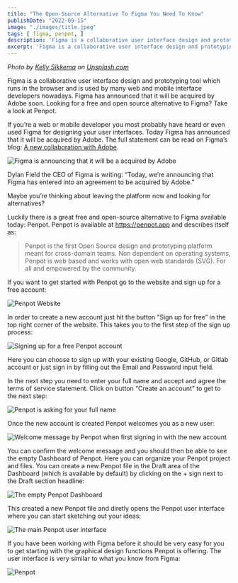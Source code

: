 ```yaml
---
title: "The Open-Source Alternative To Figma You Need To Know"
publishDate: "2022-09-15"
image: "./images/title.jpeg"
tags: [ figma, penpot, ]
description: 'Figma is a collaborative user interface design and prototyping tool which runs in the browser and is used by many web and mobile interface developers nowadays. Figma has announced that it will be acquired by Adobe soon. Looking for a free and open source alternative to Figma? Take a look at Penpot.' 
excerpt: 'Figma is a collaborative user interface design and prototyping tool which runs in the browser and is used by many web and mobile interface developers nowadays. Figma has announced that it will be acquired by Adobe soon. Looking for a free and open source alternative to Figma? Take a look at Penpot.' 
---
```


*Photo by [Kelly Sikkema](https://unsplash.com/@kellysikkema) on [Unsplash.com](https://unsplash.com/)*

Figma is a collaborative user interface design and prototyping tool which runs in the browser and is used by many web and mobile interface developers nowadays. Figma has announced that it will be acquired by Adobe soon. Looking for a free and open source alternative to Figma? Take a look at Penpot.

If you’re a web or mobile developer you most probably have heard or even used Figma for designing your user interfaces. Today Figma has announced that it will be acquired by Adobe. The full statement can be read on Figma’s blog: [A new collaboration with Adobe](https://www.figma.com/blog/a-new-collaboration-with-adobe/).

![Figma is announcing that it will be a acquired by Adobe
](./images/10.png)

Dylan Field the CEO of Figma is writing: “Today, we’re announcing that Figma has entered into an agreement to be acquired by Adobe.”

Maybe you’re thinking about leaving the platform now and looking for alternatives?

Luckily there is a great free and open-source alternative to Figma available today: Penpot. Penpot is available at https://penpot.app and describes itself as:

>Penpot is the first Open Source design and prototyping platform meant for cross-domain teams. Non dependent on operating systems, Penpot is web based and works with open web standards (SVG). For all and empowered by the community.

If you want to get started with Penpot go to the website and sign up for a free account:

![Penpot Website](./images/20.png)

In order to create a new account just hit the button “Sign up for free” in the top right corner of the website. This takes you to the first step of the sign up process:

![Signing up for a free Penpot account](./images/30.png)

Here you can choose to sign up with your existing Google, GitHub, or Gitlab account or just sign in by filling out the Email and Password input field.

In the next step you need to enter your full name and accept and agree the terms of service statement. Click on button “Create an account” to get to the next step:

![Penpot is asking for your full name](./images/40.png)

Once the new account is created Penpot welcomes you as a new user:

![Welcome message by Penpot when first signing in with the new account](./images/50.png)

You can confirm the welcome message and you should then be able to see the empty Dashboard of Penpot. Here you can organize your Penpot project and files. You can create a new Penpot file in the Draft area of the Dashboard (which is available by default) by clicking on the + sign next to the Draft section headline:

![The empty Penpot Dashboard](./images/60.png)

This created a new Penpot file and diretly opens the Penpot user interface where you can start sketching out your ideas:

![The main Penpot user interface](./images/70.png)

If you have been working with Figma before it should be very easy for you to get starting with the graphical design functions Penpot is offering. The user interface is very similar to what you know from Figma:

![Penpot](./images/80.png)